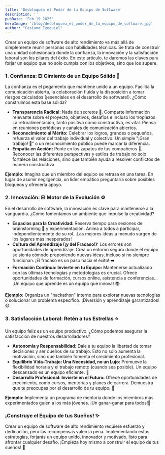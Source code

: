 ```yaml
---
title: 'Desbloquea el Poder de tu Equipo de Software'
description: ''
pubDate: 'Feb 19 2025'
heroImage: '/blog/desbloquea_el_poder_de_tu_equipo_de_software.jpg'
author: "Casiano Ezequiel"
---
```


Crear un equipo de software de alto rendimiento va más allá de simplemente reunir personas con habilidades técnicas. Se trata de construir una unidad cohesionada donde la confianza, la innovación y la satisfacción laboral son los pilares del éxito. En este artículo, te daremos las claves para forjar un equipo que no solo cumpla con los objetivos, sino que los supere.

### 1. Confianza: El Cimiento de un Equipo Sólido 🧱

La confianza es el pegamento que mantiene unido a un equipo. Facilita la comunicación abierta, la colaboración fluida y la disposición a tomar riesgos calculados (¡esenciales en el desarrollo de software!). ¿Cómo construimos esta base sólida?

- **Transparencia Radical:** Nada de secretos 🤫. Comparte información relevante sobre el proyecto, objetivos, desafíos e incluso los tropiezos. La retroalimentación, tanto positiva como constructiva, es vital. Piensa en reuniones periódicas y canales de comunicación abiertos.
- **Reconocimiento al Mérito:** Celebrar los logros, grandes o pequeños, refuerza el valor del trabajo individual y colectivo. Un simple "¡Gran trabajo! 🎉" o un reconocimiento público puede marcar la diferencia.
- **Empatía en Acción:** Ponte en los zapatos de tus compañeros 👞. Reconocer las diferentes perspectivas y estilos de trabajo no solo fortalece las relaciones, sino que también ayuda a resolver conflictos de manera constructiva.

**Ejemplo:** Imagina que un miembro del equipo se retrasa en una tarea. En lugar de asumir negligencia, un líder empático preguntaría sobre posibles bloqueos y ofrecería apoyo.

### 2. Innovación: El Motor de la Evolución ⚙️

En el desarrollo de software, la innovación es clave para mantenerse a la vanguardia. ¿Cómo fomentamos un ambiente que impulse la creatividad?

- **Espacios para la Creatividad:** Reserva tiempo para sesiones de brainstorming 🧠 y experimentación. Anima a todos a participar, independientemente de su rol. ¡Las mejores ideas a menudo surgen de los lugares más inesperados!
- **Cultura del Aprendizaje (¡y del Fracaso!):** Los errores son oportunidades de aprendizaje. Crea un entorno seguro donde el equipo se sienta cómodo proponiendo nuevas ideas, incluso si no siempre funcionan. ¡El fracaso es un paso hacia el éxito! ➡️
- **Formación Continua: Invierte en tu Equipo:** Mantenerse actualizado con las últimas tecnologías y metodologías es crucial. Ofrece oportunidades de formación, cursos online, asistencia a conferencias... ¡Un equipo que aprende es un equipo que innova! 📚

**Ejemplo:** Organiza un "hackathon" interno para explorar nuevas tecnologías o solucionar un problema específico. ¡Diversión y aprendizaje garantizados! 😄

### 3. Satisfacción Laboral: Retén a tus Estrellas ⭐

Un equipo feliz es un equipo productivo. ¿Cómo podemos asegurar la satisfacción de nuestros desarrolladores?

- **Autonomía y Responsabilidad:** Dale a tu equipo la libertad de tomar decisiones y ser dueños de su trabajo. Esto no solo aumenta la motivación, sino que también fomenta el crecimiento profesional.
- **Equilibrio Vida-Trabajo: Una Necesidad, no un Lujo:** Promueve la flexibilidad horaria y el trabajo remoto (cuando sea posible). Un equipo descansado es un equipo eficiente. 🧘
- **Desarrollo Profesional: Invierte en el Futuro:** Ofrece oportunidades de crecimiento, como cursos, mentorías y planes de carrera. Demuestra que te preocupas por el desarrollo de tu equipo. 🚀

**Ejemplo:** Implementa un programa de mentoría donde los miembros más experimentados guíen a los más jóvenes. ¡Un ganar-ganar para todos!🤝

### ¡Construye el Equipo de tus Sueños! ✨

Crear un equipo de software de alto rendimiento requiere esfuerzo y dedicación, pero las recompensas valen la pena. Implementando estas estrategias, forjarás un equipo unido, innovador y motivado, listo para afrontar cualquier desafío. ¡Empieza hoy mismo a construir el equipo de tus sueños! 🌟